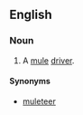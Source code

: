 ==English==

===Noun===
{{en-noun}}

# {{slang}}A [[mule]] [[driver]].

====Synonyms====
*[[muleteer]]